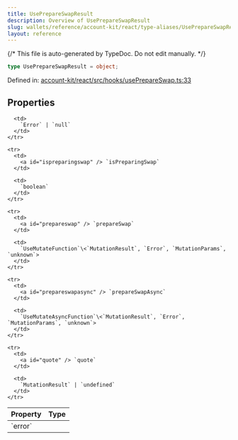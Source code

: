 ```yaml
---
title: UsePrepareSwapResult
description: Overview of UsePrepareSwapResult
slug: wallets/reference/account-kit/react/type-aliases/UsePrepareSwapResult
layout: reference
---
```


{/* This file is auto-generated by TypeDoc. Do not edit manually. */}

```ts
type UsePrepareSwapResult = object;
```

Defined in: [account-kit/react/src/hooks/usePrepareSwap.ts:33](https://github.com/alchemyplatform/aa-sdk/blob/17aad1f572375d42a06c7e3238078a88a435d459/account-kit/react/src/hooks/usePrepareSwap.ts#L33)

## Properties

<table>
  <thead>
    <tr>
      <th align="left">Property</th>
      <th align="left">Type</th>
    </tr>
  </thead>

  <tbody>
    <tr>
      <td>
        <a id="error" /> `error`
      </td>

      <td>
        `Error` | `null`
      </td>
    </tr>

    <tr>
      <td>
        <a id="ispreparingswap" /> `isPreparingSwap`
      </td>

      <td>
        `boolean`
      </td>
    </tr>

    <tr>
      <td>
        <a id="prepareswap" /> `prepareSwap`
      </td>

      <td>
        `UseMutateFunction`\<`MutationResult`, `Error`, `MutationParams`, `unknown`>
      </td>
    </tr>

    <tr>
      <td>
        <a id="prepareswapasync" /> `prepareSwapAsync`
      </td>

      <td>
        `UseMutateAsyncFunction`\<`MutationResult`, `Error`, `MutationParams`, `unknown`>
      </td>
    </tr>

    <tr>
      <td>
        <a id="quote" /> `quote`
      </td>

      <td>
        `MutationResult` | `undefined`
      </td>
    </tr>

  </tbody>
</table>
